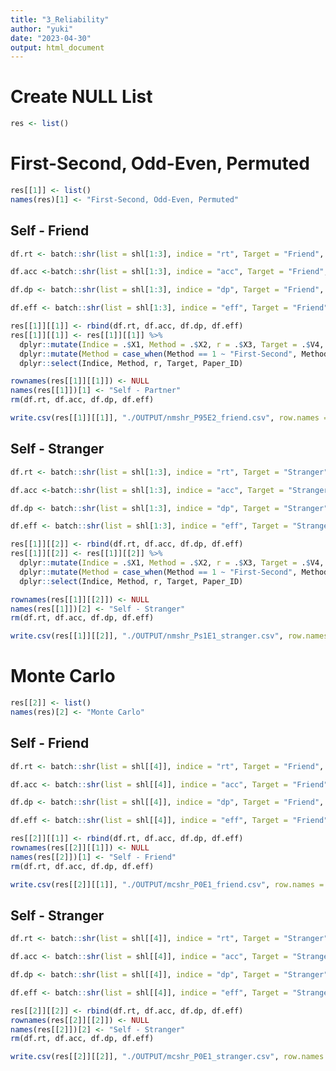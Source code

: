 ```yaml
---
title: "3_Reliability"
author: "yuki"
date: "2023-04-30"
output: html_document
---
```

# Create NULL List
```r
res <- list()
```

# First-Second, Odd-Even, Permuted
```r
res[[1]] <- list()
names(res)[1] <- "First-Second, Odd-Even, Permuted"
```

## Self - Friend
```r
df.rt <- batch::shr(list = shl[1:3], indice = "rt", Target = "Friend", Paper_ID = "P95E2", mc = FALSE, nc = NULL)

df.acc <-batch::shr(list = shl[1:3], indice = "acc", Target = "Friend", Paper_ID = "P95E2", mc = FALSE, nc = NULL)

df.dp <- batch::shr(list = shl[1:3], indice = "dp", Target = "Friend", Paper_ID = "P95E2", mc = FALSE, nc = NULL)

df.eff <- batch::shr(list = shl[1:3], indice = "eff", Target = "Friend", Paper_ID = "P95E2", mc = FALSE, nc = NULL)
```

```r
res[[1]][[1]] <- rbind(df.rt, df.acc, df.dp, df.eff)
res[[1]][[1]] <- res[[1]][[1]] %>%
  dplyr::mutate(Indice = .$X1, Method = .$X2, r = .$X3, Target = .$V4, Paper_ID = .$V5) %>%
  dplyr::mutate(Method = case_when(Method == 1 ~ "First-Second", Method == 2 ~ "Odd-Even", Method == 3 ~ "Permuted")) %>%
  dplyr::select(Indice, Method, r, Target, Paper_ID)

rownames(res[[1]][[1]]) <- NULL
names(res[[1]])[1] <- "Self - Partner"
rm(df.rt, df.acc, df.dp, df.eff)
```

```r
write.csv(res[[1]][[1]], "./OUTPUT/nmshr_P95E2_friend.csv", row.names = FALSE)
```

## Self - Stranger
```r
df.rt <- batch::shr(list = shl[1:3], indice = "rt", Target = "Stranger", Paper_ID = "Ps1E1", mc = FALSE, nc = NULL)

df.acc <-batch::shr(list = shl[1:3], indice = "acc", Target = "Stranger", Paper_ID = "Ps1E1", mc = FALSE, nc = NULL)

df.dp <- batch::shr(list = shl[1:3], indice = "dp", Target = "Stranger", Paper_ID = "Ps1E1", mc = FALSE, nc = NULL)

df.eff <- batch::shr(list = shl[1:3], indice = "eff", Target = "Stranger", Paper_ID = "Ps1E1", mc = FALSE, nc = NULL)
```

```r
res[[1]][[2]] <- rbind(df.rt, df.acc, df.dp, df.eff)
res[[1]][[2]] <- res[[1]][[2]] %>%
  dplyr::mutate(Indice = .$X1, Method = .$X2, r = .$X3, Target = .$V4, Paper_ID = .$V5) %>%
  dplyr::mutate(Method = case_when(Method == 1 ~ "First-Second", Method == 2 ~ "Odd-Even", Method == 3 ~ "Permuted")) %>%
  dplyr::select(Indice, Method, r, Target, Paper_ID)

rownames(res[[1]][[2]]) <- NULL
names(res[[1]])[2] <- "Self - Stranger"
rm(df.rt, df.acc, df.dp, df.eff)
```

```r
write.csv(res[[1]][[2]], "./OUTPUT/nmshr_Ps1E1_stranger.csv", row.names = FALSE)
```


# Monte Carlo
```r
res[[2]] <- list()
names(res)[2] <- "Monte Carlo"
```

## Self - Friend
```r
df.rt <- batch::shr(list = shl[[4]], indice = "rt", Target = "Friend", Paper_ID = "P0E1", mc = TRUE)

df.acc <- batch::shr(list = shl[[4]], indice = "acc", Target = "Friend", Paper_ID = "P0E1", mc = TRUE)

df.dp <- batch::shr(list = shl[[4]], indice = "dp", Target = "Friend", Paper_ID = "P0E1", mc = TRUE)

df.eff <- batch::shr(list = shl[[4]], indice = "eff", Target = "Friend", Paper_ID = "P0E1", mc = TRUE)
```

```r
res[[2]][[1]] <- rbind(df.rt, df.acc, df.dp, df.eff)
rownames(res[[2]][[1]]) <- NULL
names(res[[2]])[1] <- "Self - Friend"
rm(df.rt, df.acc, df.dp, df.eff)
```

```r
write.csv(res[[2]][[1]], "./OUTPUT/mcshr_P0E1_friend.csv", row.names = FALSE)
```

## Self - Stranger
```r
df.rt <- batch::shr(list = shl[[4]], indice = "rt", Target = "Stranger", Paper_ID = "P0E1", mc = TRUE, nc = 16)

df.acc <- batch::shr(list = shl[[4]], indice = "acc", Target = "Stranger", Paper_ID = "P0E1", mc = TRUE, nc = 16)

df.dp <- batch::shr(list = shl[[4]], indice = "dp", Target = "Stranger", Paper_ID = "P0E1", mc = TRUE, nc = 16)

df.eff <- batch::shr(list = shl[[4]], indice = "eff", Target = "Stranger", Paper_ID = "P0E1", mc = TRUE, nc = 16)
```

```r
res[[2]][[2]] <- rbind(df.rt, df.acc, df.dp, df.eff)
rownames(res[[2]][[2]]) <- NULL
names(res[[2]])[2] <- "Self - Stranger"
rm(df.rt, df.acc, df.dp, df.eff)
```

```r
write.csv(res[[2]][[2]], "./OUTPUT/mcshr_P0E1_stranger.csv", row.names = FALSE)
```